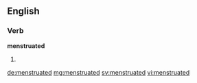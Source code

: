 ==English==

===Verb===
'''menstruated'''

# {{past of|menstruate}}

[[de:menstruated]]
[[mg:menstruated]]
[[sv:menstruated]]
[[vi:menstruated]]